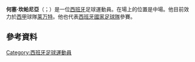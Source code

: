 {{noteTA
|G1=Football
|G2=laliga
|G3=uefa
|1=zh-hans:何塞;zh-hk:荷西;zh-tw:何塞;
|2=zh-hans:坎帕尼亚;zh-hk:甘賓拿;zh-tw:坎帕尼亞;
}}

{{Infobox football biography
| name = 何塞·坎帕尼亞<br>José Campaña
| image = José Campaña - Spain U-19 2012.jpg
| caption = 
| fullname = José Ángel Gómez Campaña
| birth_date = {{birth date and age|1993|5|31|df=y}}
| birth_place = [[西班牙|西班牙]][[西維爾|西維爾]]
| height = {{height|m=1.79}}
| position = [[中場|中場]]
| currentclub = [[莱万特体育联盟|莱万特]]
| clubnumber = 24
| youthyears1 = 2000–2009 | youthclubs1 = [[塞维利亚足球俱乐部|塞维利亚]]
| years1 = 2009–2011 | clubs1 = Sevilla B | caps1 = 56 | goals1 = 3
| years2 = 2011–2013 | clubs2 = [[塞维利亚足球俱乐部|塞维利亚]] | caps2 = 20 | goals2 = 0
| years3 = 2013–2014 | clubs3 = [[水晶宫足球俱乐部|水晶宫]] | caps3 = 6 | goals3 = 0
| years4 = 2014 | clubs4 = → [[纽伦堡足球俱乐部|纽伦堡]] (loan) | caps4 = 10 | goals4 = 1
| years5 = 2014–2016 | clubs5 = [[桑普多利亚足球俱乐部|桑普多利亚]] | caps5 = 0 | goals5 = 0
| years6 = 2014–2015 | clubs6 = → [[波尔图足球俱乐部|波尔图]] (loan) | caps6 = 2 | goals6 = 0
| years7 = 2014–2015 | clubs7 = → [[波图足球会B队|波图B队]] (loan) | caps7 = 6 | goals7 = 0
| years8 = 2015–2016 | clubs8 = → [[阿尔科孔体育协会|阿尔科孔]] (loan) | caps8 = 35 | goals8 = 3
| years9 = 2016– | clubs9 = [[莱万特体育联盟|莱万特]] | caps9 = 100 | goals9 = 6
| nationalyears1 = 2009 | nationalteam1 = 西班牙U16 | nationalcaps1 = 3 | nationalgoals1 = 2
| nationalyears2 = 2009–2010 | nationalteam2 = 西班牙U17 | nationalcaps2 = 12 | nationalgoals2 = 0
| nationalyears3 = 2011 | nationalteam3 = 西班牙U18 | nationalcaps3 = 2 | nationalgoals3 = 0
| nationalyears4 = 2011–2012 | nationalteam4 = 西班牙U19 | nationalcaps4 = 14 | nationalgoals4 = 1
| nationalyears5 = 2013 | nationalteam5 = 西班牙U20 | nationalcaps5 = 7 | nationalgoals5 = 0
| nationalyears6 = 2013–2014 | nationalteam6 = [[西班牙21歲以下國家足球隊|西班牙U21]] | nationalcaps6 = 3 | nationalgoals6 = 0
| nationalyears7 = 2020– | nationalteam7 = [[西班牙國家足球隊|西班牙]] | nationalcaps7 = 1 | nationalgoals7 = 0
| club-update = 15 March 2019
| nationalteam-update = 7 October 2020
}}

'''何塞·坎帕尼亞'''（{{lang-es|José Campaña}}；{{bd|1993年|5月31日}}）是一位[[西班牙|西班牙]]足球運動員。在場上的位置是中場。他目前效力於[[西甲|西甲]]球隊[[莱万特体育联盟|莱万特]]。他也代表[[西班牙國家足球隊|西班牙國家足球隊]]參賽。

==參考資料==
{{Reflist}}

{{利雲特體育會球員名單}}

{{DEFAULTSORT: Campaña, Jose}}
[[Category:西班牙足球運動員|Category:西班牙足球運動員]]